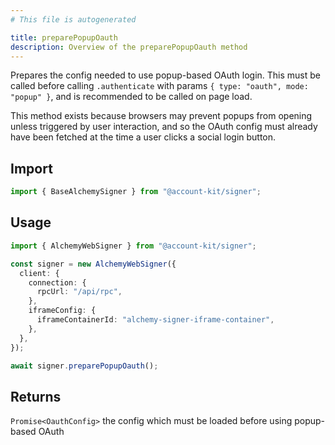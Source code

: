 ```yaml
---
# This file is autogenerated

title: preparePopupOauth
description: Overview of the preparePopupOauth method
---
```


Prepares the config needed to use popup-based OAuth login. This must be
called before calling `.authenticate` with params `{ type: "oauth", mode:
"popup" }`, and is recommended to be called on page load.

This method exists because browsers may prevent popups from opening unless
triggered by user interaction, and so the OAuth config must already have
been fetched at the time a user clicks a social login button.

## Import

```ts
import { BaseAlchemySigner } from "@account-kit/signer";
```

## Usage

```ts
import { AlchemyWebSigner } from "@account-kit/signer";

const signer = new AlchemyWebSigner({
  client: {
    connection: {
      rpcUrl: "/api/rpc",
    },
    iframeConfig: {
      iframeContainerId: "alchemy-signer-iframe-container",
    },
  },
});

await signer.preparePopupOauth();
```

## Returns

`Promise<OauthConfig>`
the config which must be loaded before
using popup-based OAuth

